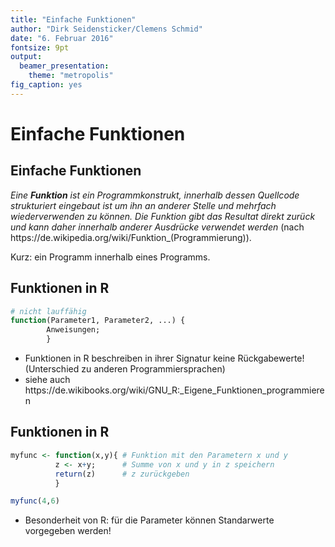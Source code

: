 ```yaml
---
title: "Einfache Funktionen"
author: "Dirk Seidensticker/Clemens Schmid"
date: "6. Februar 2016"
fontsize: 9pt
output:
  beamer_presentation:
    theme: "metropolis"
fig_caption: yes
---
```


# Einfache Funktionen

## Einfache Funktionen

*Eine **Funktion** ist ein Programmkonstrukt, innerhalb dessen Quellcode strukturiert eingebaut ist um ihn an anderer Stelle und mehrfach wiederverwenden zu können. Die Funktion gibt das Resultat direkt zurück und kann daher innerhalb anderer Ausdrücke verwendet werden* (nach https://de.wikipedia.org/wiki/Funktion_(Programmierung)).

Kurz: ein Programm innerhalb eines Programms.

## Funktionen in R

```r
# nicht lauffähig
function(Parameter1, Parameter2, ...) {
        Anweisungen;
        }
```

* Funktionen in R beschreiben in ihrer Signatur keine Rückgabewerte! (Unterschied zu anderen Programmiersprachen)
* siehe auch https://de.wikibooks.org/wiki/GNU_R:_Eigene_Funktionen_programmieren

## Funktionen in R

```r
myfunc <- function(x,y){ # Funktion mit den Parametern x und y
          z <- x+y;      # Summe von x und y in z speichern
          return(z)      # z zurückgeben
          }

myfunc(4,6)
```

* Besonderheit von R: für die Parameter können Standarwerte vorgegeben werden!